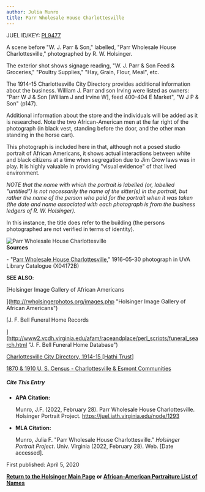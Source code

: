 ```yaml
---
author: Julia Munro
title: Parr Wholesale House Charlottesville
---
```

JUEL ID/KEY: [PL9477](http://juel.iath.virginia.edu/public_place?place=9477 "PL9477")[  
](http://juel.iath.virginia.edu/public_person?person=48251 "P48251")

A scene before "W. J. Parr & Son," labelled, "Parr Wholesale House Charlottesville," photographed by R. W. Holsinger.  

The exterior shot shows signage reading, "W. J. Parr & Son Feed & Groceries," "Poultry Supplies," "Hay, Grain, Flour, Meal", etc.

The 1914-15 Charlottesville City Directory provides additional information about the business. William J. Parr and son Irving were listed as owners: "Parr W J & Son \[William J and Irvine W\], feed 400-404 E Market", "W J P & Son" (p147).

Additional information about the store and the individuals will be added as it is researched. Note the two African-American men at the far right of the photograph (in black vest, standing before the door, and the other man standing in the horse cart).

This photograph is included here in that, although not a posed studio portrait of African Americans, it shows actual interactions between white and black citizens at a time when segregation due to Jim Crow laws was in play. It is highly valuable in providing "visual evidence" of that lived environment.  

_NOTE that the name with which the portrait is labelled (or, labelled "untitled") is not necessarily the name of the sitter(s) in the portrait, but rather the name of the person who paid for the portrait when it was taken (the date and name associated with each photograph is from the business ledgers of R. W. Holsinger)._

In this instance, the title does refer to the building (the persons photographed are not verified in terms of identity).  
  
![Parr Wholesale House Charlottesville](https://iiif.lib.virginia.edu/iiif/uva-lib:1044153/full/778,561/0/default.jpg "Parr Wholesale House Charlottesville")  
**Sources**

\- "[Parr Wholesale House Charlottesville](https://search.lib.virginia.edu/catalog/uva-lib:1044153#?c=0&m=0&s=0&cv=0&xywh=-911%2C532%2C7057%2C5232 "Parr Wholesale House Charlottesville")," 1916-05-30 photograph in UVA Library Catalogue (X04172B)  

**SEE ALSO**:

[Holsinger Image Gallery of African Americans  
  
](http://rwholsingerphotos.org/images.php "Holsinger Image Gallery of African Americans")

[J. F. Bell Funeral Home Records  
  
](http://www2.vcdh.virginia.edu/afam/raceandplace/perl_scripts/funeral_search.html "J. F. Bell Funeral Home Database")

[Charlottesville City Directory, 1914-15 \[Hathi Trust\]](https://catalog.hathitrust.org/Record/101954103 "Charlottesville City Directory, 1914-15")   
  

[1870 & 1910 U. S. Census - Charlottesville & Esmont Communities](http://www2.vcdh.virginia.edu/afam/raceandplace/census/search_both.html "1870 & 1910 U. S. Census: Charlottesville and Esmont Communities")

##### **Cite This Entry**

*   **APA Citation:**
    
    Munro, J.F. (2022, February 28). Parr Wholesale House Charlottesville. Holsinger Portrait Project. https://juel.iath.virginia.edu/node/1293
    
*   **MLA Citation:**
    
    Munro, Julia F. "Parr Wholesale House Charlottesville." _Holsinger Portrait Project_. Univ. Virginia (2022, February 28). Web. \[Date accessed\].
    

First published: April 5, 2020

[**Return to the Holsinger Main Page**](http://juel.iath.virginia.edu/node/980) **or [African-American Portraiture List of Names](http://juel.iath.virginia.edu/node/996)**